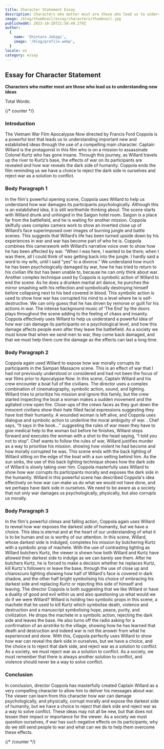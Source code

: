 ```yaml
---
title: Character Statement Essay
description: Characters who matter most are those who lead us to understanding new ideas
image: /blog/thumbnail/essay/characters/thumbnail.jpg
publishedAt: 2023-10-28T21:58:49.279Z
author:
  {
    name: 'Shintaro Jokagi',
    image: '/blog/profile.webp',
  }
locale: en
category: essay
---
```


## Essay for Character Statement

**Characters who matter most are those who lead us to understanding new ideas**

Total Words: <WordCounter />

{/* counter */}

### Introduction

The Vietnam War Film Apocalypse Now directed by Francis Ford Coppola is a powerful text that leads us to understanding important new and established ideas through the use of a compelling main character. Captain Willard is the protagonist in this film who is on a mission to assassinate Colonel Kurtz who has gone insane. Through this journey, as Willard travels up the river to Kurtz’s base, the effects of war on its participants are revealed and how war reveals the dark side of humanity. Coppola ends the film reminding us we have a choice to reject the dark side in ourselves and reject war as a solution to conflict.

### Body Paragraph 1

In the film's powerful opening scene, Coppola uses Willard to help us understand how war damages its participants psychologically. Although this is an established idea, it is still worthwhile thinking about. The scene starts with Willard drunk and unhinged in the Saigon hotel room. Saigon is a place far from the battlefield, and he is waiting for another mission. Coppola skilfully uses complex camera work to show an inverted close up of Willard’s face superimposed over images of burning jungle and battle scenes. This suggests that Willard’s life has been turned upside down by his experiences in war and war has become part of who he is. Coppola combines this camerawork with Willard’s narrative voice over to show how he has been affected by war. “When I was here, I wanted to be there; when I was there, all I could think of was getting back into the jungle. I hardly said a word to my wife, until I said "yes" to a divorce.” We understand how much he has been psychologically damaged by war, how he has tried to return to his civilian life but has been unable to, because he can only think about war. Another complex technique used by Coppola is symbolic action of Willard to end the scene. As he does a drunken martial art dance, he punches the mirror smashing with his reflection and symbolically destroying himself before collapsing next to his bed covered in blood. This symbolic action is used to show how war has corrupted his mind to a level where he is self-destructive. We can only guess that he has driven by remorse or guilt for his actions in war. The intense background music of ‘The End’ by the doors plays throughout the scene adding to the feeling of chaos and insanity. Coppola effectively uses Willard to help us understand a powerful idea of how war can damage its participants on a psychological level, and how this damage affects people even after they leave the battlefield. As a society we must know that when we send men to war, they come back damaged, and that we must help them cure the damage as the effects can last a long time.

### Body Paragraph 2

Coppola again used Willard to expose how war morally corrupts its participants in the Sampan Massacre scene. This is an effect of war that I had not previously understood or considered and had not been the focus of war films prior to Apocalypse Now. In this scene, Captain Willard and his crew encounter a boat full of the civilians. The director uses a complex combination of cinematography, symbolic action, sound, and lighting. Willard tries to prioritize his mission and ignore this family, but the crew started inspecting the boat a woman makes a sudden movement and the agitated crew open fire. Close-ups of the crews faces as they gun down the innocent civilians show their hate filled facial expressions suggesting they have lost their humanity. A wounded woman is left alive, and Coppola uses dialogue and symbolic action to underline the moral ambiguity of war. . Chef says, “It says in the book…” suggesting the rules of war mean they have to give medical help to the woman but before he finishes, Willard steps forward and executes the woman with a shot to the head saying, “I told you not to stop”. Chef wants to follow the rules of war, Willard justifies murder as a way to prioritise his mission. showing how violent he had become and how morally corrupted he was. This scene ends with the back lighting of Willard sitting on the edge of the boat with a sun setting behind him. As the sun sinks, the use of this back lighting technique shows how the dark side of Willard is slowly taking over him. Coppola masterfully uses Willard to show how war corrupts its participants morally and exposes the dark side in the humanity. Willard in this powerful scene has described Coppola's idea effectively on how war can make us do what we would not have done, and we perhaps have dark side in ourselves. We need to be aware as a society that not only war damages us psychologically, physically, but also corrupts us morally.

### Body Paragraph 3

In the film's powerful climax and falling action, Coppola again uses Willard to reveal how war exposes the darkest side of humanity, but we have a choice. This idea is eternal and at the heart of our understanding of what it is to be human and so is worthy of our attention. In this scene, Willard, whose darkest side is indulged, completes his mission by butchering Kurtz with a symbolic prop of machete. With the use of contrasting lighting as Willard butchers Kurtz, the viewer is shown how both Willard and Kurtz have allowed their darkest side to indulge as we can barely see them. After he butchers Kurtz, he is forced to make a decision whether he replaces Kurtz, kill Kurtz's followers or leave the base, through the use of close up and chiaroscuro lighting showing how half of Willard's face is covered in dark shadow, and the other half bright symbolising his choice of embracing his darkest side and replacing Kurtz or rejecting this side of himself and leaving. The director Coppola is both suggesting that we like Willard or have a duality of good and evil within us and also questioning us what would we do if we were Willard? Willard is holding two symbolic props in this scene, a machete that he used to kill Kurtz which symbolise death, violence and destruction and a manuscript symbolising hope, peace, purity, and civilization. He drops the machete in a symbolic action, rejecting the dark side and leaves the base. He also turns off the radio asking for a confirmation of an airstrike to the village, showing how he has learned that death and destruction and indeed war is not the answer from what he experienced and done. With this, Coppola perfectly uses Willard to show how war can reveal the dark side in ourselves, but we have a choice, and the choice is to reject that dark side, and reject war as a solution to conflict. As a society, we must reject war as a solution to conflict. As a society, we must remember that there is always another solution to conflict, and violence should never be a way to solve conflict.

### Conclusion

In conclusion, director Coppola has masterfully created Captain Willard as a very compelling character to allow him to deliver his messages about war. The viewer can learn from this character how war can damage psychologically, and physically, corrupt morally and expose the darkest side of humanity, but we have a choice to reject that dark side and reject war as a way to solve conflict. These ideas may not all be new, but that does not lessen their impact or importance for the viewer. As a society we must question ourselves, if war has such negative effects on its participants, why do we still send people to war and what can we do to help them overcome these effects.

{/* /counter */}